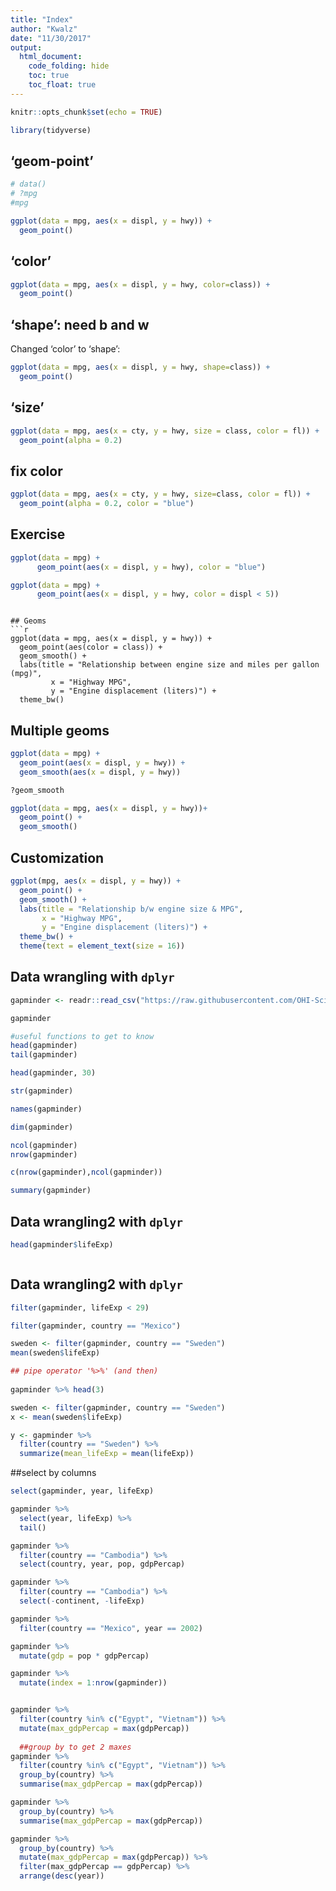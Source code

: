 ```yaml
---
title: "Index"
author: "Kwalz"
date: "11/30/2017"
output:
  html_document:
    code_folding: hide
    toc: true
    toc_float: true
---
```


```r
knitr::opts_chunk$set(echo = TRUE)

library(tidyverse)
```

## 'geom-point'

```r
# data()
# ?mpg
#mpg

ggplot(data = mpg, aes(x = displ, y = hwy)) +
  geom_point()

```
## 'color'

```r

ggplot(data = mpg, aes(x = displ, y = hwy, color=class)) + 
  geom_point()

```
## 'shape': need b and w 
Changed 'color' to 'shape':

```r
ggplot(data = mpg, aes(x = displ, y = hwy, shape=class)) + 
  geom_point()

```
## 'size'

```r
ggplot(data = mpg, aes(x = cty, y = hwy, size = class, color = fl)) + 
  geom_point(alpha = 0.2)

```

## fix color

```r
ggplot(data = mpg, aes(x = cty, y = hwy, size=class, color = fl)) + 
  geom_point(alpha = 0.2, color = "blue")

```

## Exercise

```r

ggplot(data = mpg) + 
      geom_point(aes(x = displ, y = hwy), color = "blue")

ggplot(data = mpg) + 
      geom_point(aes(x = displ, y = hwy, color = displ < 5))
```


```

## Geoms
```r

ggplot(data = mpg, aes(x = displ, y = hwy)) + 
  geom_point(aes(color = class)) + 
  geom_smooth() +
  labs(title = "Relationship between engine size and miles per gallon (mpg)",
         x = "Highway MPG",
         y = "Engine displacement (liters)") +
  theme_bw()
```

## Multiple geoms

```r

ggplot(data = mpg) +
  geom_point(aes(x = displ, y = hwy)) +
  geom_smooth(aes(x = displ, y = hwy))

?geom_smooth

ggplot(data = mpg, aes(x = displ, y = hwy))+
  geom_point() +
  geom_smooth()
```
## Customization

```r

ggplot(mpg, aes(x = displ, y = hwy)) +
  geom_point() +
  geom_smooth() +
  labs(title = "Relationship b/w engine size & MPG",
       x = "Highway MPG",
       y = "Engine displacement (liters)") +
  theme_bw() +
  theme(text = element_text(size = 16))
```


## Data wrangling with `dplyr`

```r
gapminder <- readr::read_csv("https://raw.githubusercontent.com/OHI-Science/data-science-training/master/data/gapminder.csv")

gapminder

#useful functions to get to know
head(gapminder)
tail(gapminder)

head(gapminder, 30)

str(gapminder)

names(gapminder)

dim(gapminder)

ncol(gapminder)
nrow(gapminder)

c(nrow(gapminder),ncol(gapminder))

summary(gapminder)
```
## Data wrangling2 with `dplyr`

```r
head(gapminder$lifeExp)



```

## Data wrangling2 with `dplyr`

```r
filter(gapminder, lifeExp < 29)

filter(gapminder, country == "Mexico")

sweden <- filter(gapminder, country == "Sweden")
mean(sweden$lifeExp)

## pipe operator '%>%' (and then)
 
gapminder %>% head(3) 

sweden <- filter(gapminder, country == "Sweden")
x <- mean(sweden$lifeExp)

y <- gapminder %>% 
  filter(country == "Sweden") %>% 
  summarize(mean_lifeExp = mean(lifeExp))


```

##select by columns
```r
select(gapminder, year, lifeExp)

gapminder %>% 
  select(year, lifeExp) %>% 
  tail()

gapminder %>% 
  filter(country == "Cambodia") %>% 
  select(country, year, pop, gdpPercap)

gapminder %>% 
  filter(country == "Cambodia") %>% 
  select(-continent, -lifeExp)

gapminder %>% 
  filter(country == "Mexico", year == 2002)

gapminder %>% 
  mutate(gdp = pop * gdpPercap)

gapminder %>% 
  mutate(index = 1:nrow(gapminder))


gapminder %>% 
  filter(country %in% c("Egypt", "Vietnam")) %>% 
  mutate(max_gdpPercap = max(gdpPercap))
  
  ##group by to get 2 maxes
gapminder %>% 
  filter(country %in% c("Egypt", "Vietnam")) %>%
  group_by(country) %>% 
  summarise(max_gdpPercap = max(gdpPercap))

gapminder %>% 
  group_by(country) %>% 
  summarise(max_gdpPercap = max(gdpPercap))

gapminder %>% 
  group_by(country) %>% 
  mutate(max_gdpPercap = max(gdpPercap)) %>% 
  filter(max_gdpPercap == gdpPercap) %>% 
  arrange(desc(year))

```















